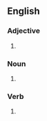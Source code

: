 ==English==

===Adjective===
{{head|en|obsolete spelling}}

# {{obsolete spelling of|light|lang=en}}

===Noun===
{{en-noun}}

# {{obsolete spelling of|light|lang=en}}

===Verb===
{{head|en|obsolete spelling}}

# {{obsolete spelling of|light|lang=en}}